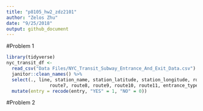 ```yaml
---
title: "p8105_hw2_zdz2101"
author: "Zelos Zhu"
date: "9/25/2018"
output: github_document
---
```


#Problem 1
```r
library(tidyverse)
nyc_transit_df <- 
  read_csv("Data Files/NYC_Transit_Subway_Entrance_And_Exit_Data.csv") %>%
  janitor::clean_names() %>%
  select(., line, station_name, station_latitude, station_longitude, route1, route2, route3, route4, route5, route6,
                route7, route8, route9, route10, route11, entrance_type, entry, vending, ada) %>% 
  mutate(entry = recode(entry, "YES" = 1, "NO" = 0))
```

#Problem 2